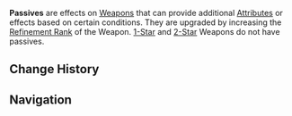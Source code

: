 {{Stub}}
{{About|effect of [[Weapons]]|the [[Talent]] type for [[Character]]s|Passive Talent}}
{{Terminology Infobox
|title  = Passive
|image  = 
|type   = Game Systems
|type2  = Weapon Subsystems
}}
'''Passives''' are effects on [[Weapon]]s that can provide additional [[Attribute]]s or effects based on certain conditions. They are upgraded by increasing the [[Refinement Rank]] of the Weapon. [[1-Star Weapon|1-Star]] and [[2-Star Weapon|2-Star]] Weapons do not have passives.

==Change History==
{{Change History|1.0}}

==Navigation==
{{Game Systems Navbox}}